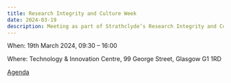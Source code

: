 ```yaml
---
title: Research Integrity and Culture Week 
date: 2024-03-19
description: Meeting as part of Strathclyde’s Research Integrity and Culture Week
---
```


When: 19th March 2024, 09:30 – 16:00

Where: Technology & Innovation Centre, 99 George Street, Glasgow G1 1RD

[Agenda](programme.pdf)
